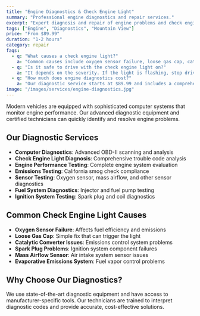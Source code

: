 ```yaml
---
title: "Engine Diagnostics & Check Engine Light"
summary: "Professional engine diagnostics and repair services."
excerpt: "Expert diagnosis and repair of engine problems and check engine lights."
tags: ["Engine", "Diagnostics", "Mountain View"]
price: "From $89.99"
duration: "1-2 hours"
category: repair
faqs:
  - q: "What causes a check engine light?"
    a: "Common causes include oxygen sensor failure, loose gas cap, catalytic converter issues, or spark plug problems."
  - q: "Is it safe to drive with the check engine light on?"
    a: "It depends on the severity. If the light is flashing, stop driving immediately. If steady, schedule service soon."
  - q: "How much does engine diagnostics cost?"
    a: "Our diagnostic service starts at $89.99 and includes a comprehensive computer scan and analysis."
image: "/images/services/engine-diagnostics.jpg"
---
```


Modern vehicles are equipped with sophisticated computer systems that monitor engine performance. Our advanced diagnostic equipment and certified technicians can quickly identify and resolve engine problems.

## Our Diagnostic Services

- **Computer Diagnostics**: Advanced OBD-II scanning and analysis
- **Check Engine Light Diagnosis**: Comprehensive trouble code analysis
- **Engine Performance Testing**: Complete engine system evaluation
- **Emissions Testing**: California smog check compliance
- **Sensor Testing**: Oxygen sensor, mass airflow, and other sensor diagnostics
- **Fuel System Diagnostics**: Injector and fuel pump testing
- **Ignition System Testing**: Spark plug and coil diagnostics

## Common Check Engine Light Causes

- **Oxygen Sensor Failure**: Affects fuel efficiency and emissions
- **Loose Gas Cap**: Simple fix that can trigger the light
- **Catalytic Converter Issues**: Emissions control system problems
- **Spark Plug Problems**: Ignition system component failures
- **Mass Airflow Sensor**: Air intake system sensor issues
- **Evaporative Emissions System**: Fuel vapor control problems

## Why Choose Our Diagnostics?

We use state-of-the-art diagnostic equipment and have access to manufacturer-specific tools. Our technicians are trained to interpret diagnostic codes and provide accurate, cost-effective solutions. 